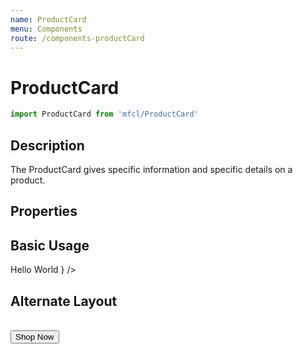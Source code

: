 ```yaml
---
name: ProductCard
menu: Components
route: /components-productCard
---
```



# ProductCard

```javascript
import ProductCard from 'mfcl/ProductCard'
```

## Description

The ProductCard gives specific information and specific details on a product.

## Properties

<Props of={ProductCard} />

## Basic Usage

<Playground>
  <Row>
    <ProductCard
      brand="Serta"
      productImg="https://i1.adis.ws/i/hmk/133558"
      title='Serta Response Essentials Maplewood 8.5" Firm Mattress'
      pricePrefix="Wumbo"
      discountPrice={[2300]}
      price={[3500]}
      matchPercentage={98}
      reviews={215}
      rating={4}
    />
    <ProductCard
      brand="Serta"
      badge="free gift"
      productImg="https://i1.adis.ws/i/hmk/133558"
      title='Serta Response Essentials Maplewood 8.5" Firm Mattress'
      discountPrice={[2300, 2000]}
      price={[3500, 3000]}
      reviews={215}
      rating={4}
      ratingPosition="bottom"
      children={
        <Button style={{ width: '100%', textDecoration: 'none', marginBottom: '15px' }} href="/">
          Hello World
        </Button>
      }
    />
  </Row>
</Playground>

## Alternate Layout

<Playground>
    <ProductCard
      layout="row"
      brand="beautyrest"
      brandHeight={25}
      productImg="https://i1.adis.ws/i/hmk/134258?w=200"
      title='Black Hybrid Alcove 13.5” Extra Firm Mattress'
      pricePrefix="Wumbo"
      discountPrice={[2300]}
      price={[3500]}
      matchPercentage={98}
      reviews={215}
      rating={4}
      size="Full"
      comfort="extrafirm"
    />
    <br />
    <ProductCard
      layout="row"
      brand="intellibed"
      badge="free gift"
      productImg="https://i1.adis.ws/i/hmk/130131?w=200"
      title='Nightfall 16” Luxury Ultra Plush Mattress'
      discountPrice={[2300, 2000]}
      price={[3500, 3000]}
      reviews={215}
      rating={4}
      ratingPosition="bottom"
      size="Queen"
      comfort="ultraplushbed"
    >
      <Button style={{ width: '100%', textDecoration: 'none', marginBottom: '15px' }} href="/">
        Shop Now
      </Button>
    </ProductCard>
</Playground>
